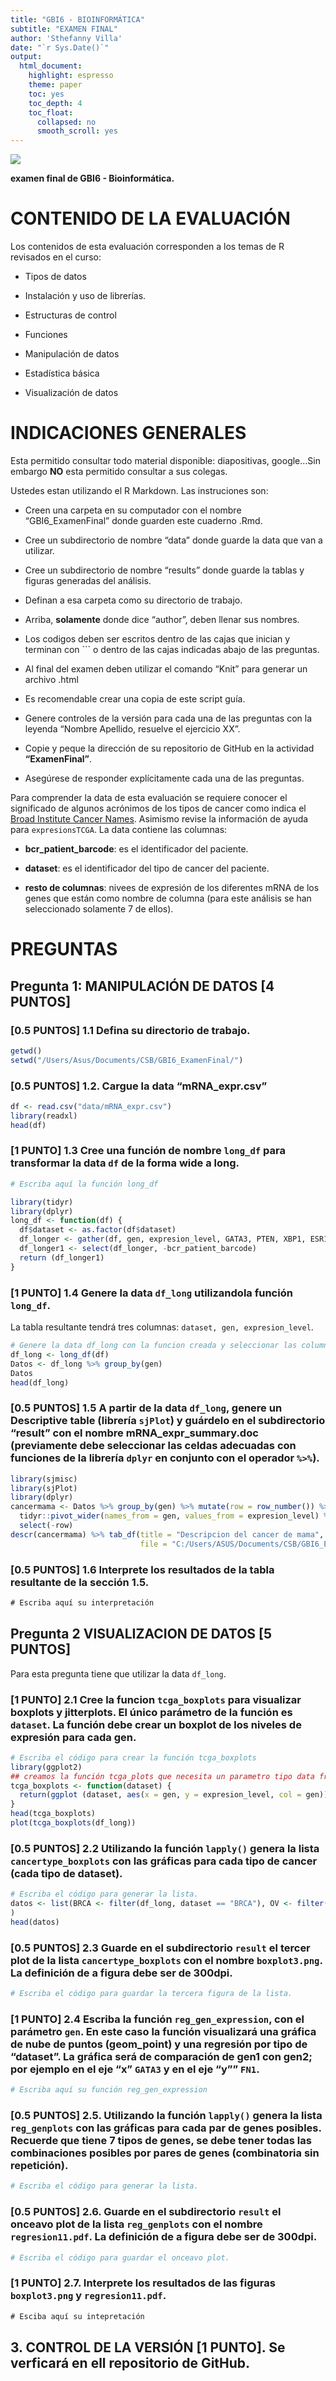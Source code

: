 ```yaml
---
title: "GBI6 - BIOINFORMÁTICA"
subtitle: "EXAMEN FINAL"
author: 'Sthefanny Villa'
date: "`r Sys.Date()`"
output:
  html_document:
    highlight: espresso
    theme: paper
    toc: yes
    toc_depth: 4
    toc_float:
      collapsed: no
      smooth_scroll: yes
---
```


![](./img/ikiam.png)

**examen final de GBI6 - Bioinformática.**

# CONTENIDO DE LA EVALUACIÓN

Los contenidos de esta evaluación corresponden a los temas de R revisados en el curso:

-   Tipos de datos

-   Instalación y uso de librerías. 

-   Estructuras de control

-   Funciones

-   Manipulación de datos

-   Estadística básica

-   Visualización de datos

# INDICACIONES GENERALES

Esta permitido consultar todo material disponible: diapositivas, google...Sin embargo **NO** esta permitido consultar a sus colegas.

Ustedes estan utilizando el R Markdown. Las instruciones son:

-   Creen una carpeta en su computador con el nombre "GBI6_ExamenFinal" donde guarden este cuaderno .Rmd. 

- Cree un subdirectorio de nombre "data" donde guarde la data que van a utilizar.

- Cree un subdirectorio de nombre "results" donde guarde la tablas y figuras generadas del análisis.

-   Definan a esa carpeta como su directorio de trabajo.

-   Arriba, **solamente** donde dice "author", deben llenar sus nombres.

-   Los codigos deben ser escritos dentro de las cajas que inician y terminan con \`\`\` o dentro de las cajas indicadas abajo de las preguntas.

-   Al final del examen deben utilizar el comando "Knit" para generar un archivo .html

-   Es recomendable crear una copia de este script guía.

-   Genere controles de la versión para cada una de las preguntas con la leyenda "Nombre Apellido, resuelve el ejercicio XX". 

- Copie y peque la dirección de su repositorio de GitHub en la actividad **"ExamenFinal"**.

-   Asegúrese de responder explícitamente cada una de las preguntas.

Para comprender la data de esta evaluación se requiere conocer el significado de algunos acrónimos de los tipos de cancer como indica el [Broad Institute Cancer Names](https://gdac.broadinstitute.org/). Asimismo revise la información de ayuda para ```expresionsTCGA```. La data contiene las columnas: 

- **bcr_patient_barcode**: es el identificador del paciente. 

- **dataset**: es el identificador del tipo de cancer del paciente. 

- **resto de columnas**: nivees de expresión de los diferentes mRNA de los genes que están como nombre de columna (para este análisis se han seleccionado solamente 7 de ellos). 

# PREGUNTAS
## **Pregunta 1: MANIPULACIÓN DE DATOS [4 PUNTOS]**

### [0.5 PUNTOS] 1.1 Defina su directorio de trabajo. 
```r
getwd()
setwd("/Users/Asus/Documents/CSB/GBI6_ExamenFinal/")

```

### [0.5 PUNTOS] 1.2. Cargue la data "mRNA_expr.csv"
```r
df <- read.csv("data/mRNA_expr.csv")
library(readxl)
head(df)
```

### [1 PUNTO] 1.3 Cree una función de nombre ```long_df``` para transformar la data ```df``` de la forma wide a long.

```r
# Escriba aquí la función long_df

library(tidyr)
library(dplyr)
long_df <- function(df) {
  df$dataset <- as.factor(df$dataset)
  df_longer <- gather(df, gen, expresion_level, GATA3, PTEN, XBP1, ESR1, MUC1, FN1, GAPDH, factor_key=TRUE)
  df_longer1 <- select(df_longer, -bcr_patient_barcode)
  return (df_longer1)
}
```
### [1 PUNTO] 1.4  Genere la data ```df_long``` utilizandola función ```long_df```. 
La tabla resultante tendrá tres columnas: ```dataset, gen, expresion_level```.  
```r
# Genere la data df_long con la funcion creada y seleccionar las columnas de interes
df_long <- long_df(df)
Datos <- df_long %>% group_by(gen)
Datos
head(df_long)

```

### [0.5 PUNTOS] 1.5 A partir de la data ```df_long```, genere un **Descriptive table** (librería ```sjPlot```) y guárdelo en el subdirectorio "result"  con el nombre **mRNA_expr_summary.doc** (previamente debe seleccionar las celdas adecuadas con funciones de la librería ```dplyr``` en conjunto con el operador ```%>%```). 
```r
library(sjmisc)
library(sjPlot)
library(dplyr)
cancermama <- Datos %>% group_by(gen) %>% mutate(row = row_number()) %>%
  tidyr::pivot_wider(names_from = gen, values_from = expresion_level) %>%
  select(-row)
descr(cancermama) %>% tab_df(title = "Descripcion del cancer de mama",
                             file = "C:/Users/ASUS/Documents/CSB/GBI6_ExamenFinal/results/mRNA_expr_summary.doc") 
```

### [0.5 PUNTOS] 1.6 Interprete los resultados de la tabla resultante de la sección 1.5. 


```tex
# Escriba aquí su interpretación 

```



## **Pregunta 2 VISUALIZACION DE DATOS  [5 PUNTOS]**

Para esta pregunta tiene que utilizar la data ```df_long```. 

### [1 PUNTO] 2.1 Cree la funcion ```tcga_boxplots``` para visualizar boxplots y jitterplots. El único parámetro de la función es ```dataset```. La función debe crear un boxplot de los niveles de expresión para cada gen.

```r
# Escriba el código para crear la función tcga_boxplots
library(ggplot2) 
## creamos la función tcga_plots que necesita un parametro tipo data frame y como output devuelta una lista de graficos de los genes y su diferentes niveles de expresion 
tcga_boxplots <- function(dataset) {
  return(ggplot (dataset, aes(x = gen, y = expresion_level, col = gen)) + labs(x="Gen", y = "Nivel de expresion") + geom_boxplot() + geom_jitter(size=0.2))
}
head(tcga_boxplots)
plot(tcga_boxplots(df_long))
```

### [0.5 PUNTOS] 2.2 Utilizando la función ```lapply()``` genera la lista ```cancertype_boxplots``` con las gráficas para cada tipo de cancer (cada tipo de dataset). 
```r
# Escriba el código para generar la lista. 
datos <- list(BRCA <- filter(df_long, dataset == "BRCA"), OV <- filter(df_long, dataset == "OV"), LUSC <- filter(df_long, dataset == "LUSC"), KIPAN <- filter(df_long, dataset == "KIPAN"), KIRP <- filter(df_long, dataset == "KIRP"), UCEC <- filter(df_long, dataset == "UCEC")
)
head(datos)

```

### [0.5 PUNTOS] 2.3 Guarde en el subdirectorio ```result``` el tercer plot de la lista ```cancertype_boxplots``` con el nombre ```boxplot3.png```. La definición de a figura debe ser de 300dpi. 
```r
# Escriba el código para guardar la tercera figura de la lista. 


```


### [1 PUNTO] 2.4 Escriba la función ```reg_gen_expression```, con el parámetro ```gen```. En este caso la función visualizará una gráfica de nube de puntos (geom_point) y una regresión por tipo de "dataset". La gráfica será de comparación de gen1 con gen2; por ejemplo en el eje "x" ```GATA3``` y en el eje "y"" ```FN1```.  

```r
# Escriba aquí su función reg_gen_expression


```


### [0.5 PUNTOS] 2.5. Utilizando la función ```lapply()``` genera la lista ```reg_genplots``` con las gráficas para cada par de genes posibles. Recuerde que tiene 7 tipos de genes, se debe tener todas las combinaciones posibles por pares de genes (combinatoria sin repetición).
```r
# Escriba el código para generar la lista. 

```


### [0.5 PUNTOS] 2.6. Guarde en el subdirectorio ```result``` el onceavo plot de la lista ```reg_genplots``` con el nombre ```regresion11.pdf```. La definición de a figura debe ser de 300dpi. 
```r
# Escriba el código para guardar el onceavo plot. 

```


### [1 PUNTO] 2.7. Interprete los resultados de las figuras ```boxplot3.png``` y ```regresion11.pdf```.

```tex
# Esciba aquí su intepretación

```

## 3. CONTROL DE LA VERSIÓN [1 PUNTO]. Se verficará en ell repositorio de GitHub. 

